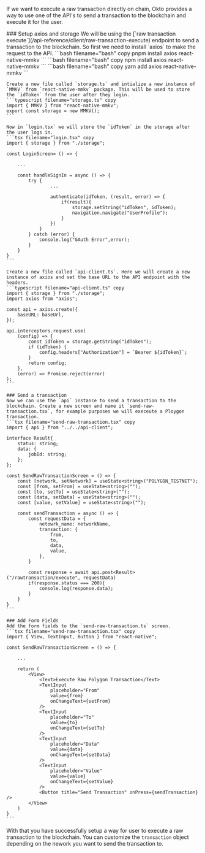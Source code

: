 
If we want to execute a raw transaction directly on chain, Okto provides a way to use one of the API's to send a transaction to the blockchain and execute it for the user.

<Steps>
    ### Setup axios and storage
    We will be using the [`raw transaction execute`](/api-reference/client/raw-transaction-execute) endpoint to send a transaction to the blockchain. So first we need to install `axios` to make the request to the API.
    <Tabs items={['pnpm', 'npm', 'yarn']}>
        <Tabs.Tab>
            ```bash filename="bash" copy
            pnpm install axios react-native-mmkv 
            ```
        </Tabs.Tab>
        <Tabs.Tab>
            ```bash filename="bash" copy
            npm install axios react-native-mmkv
            ```
        </Tabs.Tab>
        <Tabs.Tab>
            ```bash filename="bash" copy
            yarn add axios react-native-mmkv
            ```
        </Tabs.Tab>
    </Tabs>

    Create a new file called `storage.ts` and intialize a new instance of `MMKV` from `react-native-mmkv` package. This will be used to store the `idToken` from the user after they login.
    ```typescript filename="storage.ts" copy
    import { MMKV } from "react-native-mmkv";
    export const storage = new MMKV();
    ```

    Now in `login.tsx` we will store the `idToken` in the storage after the user logs in.
    ```tsx filename="login.tsx" copy
    import { storage } from "./storage";

    const LoginScreen= () => {
        
        ...

        const handleSignIn = async () => {
            try {
                    ...

                    authenticate(idToken, (result, error) => {
                        if(result){
                            storage.setString("idToken", idToken);
                            navigation.navigate("UserProfile");
                        }
                    })
                }
            } catch (error) {
                console.log("GAuth Error",error);
            }
        }
    }
    ```

    Create a new file called `api-client.ts`. Here we will create a new instance of axios and set the base URL to the API endpoint with the headers.
    ```typescript filename="api-client.ts" copy
    import { storage } from "./storage";
    import axios from "axios";

    const api = axios.create({
        baseURL: baseUrl,
    });

    api.interceptors.request.use(
        (config) => {
            const idToken = storage.getString("idToken");
            if (idToken) {
                config.headers["Authorization"] = `Bearer ${idToken}`;
            }
            return config;
        },
        (error) => Promise.reject(error)
    );
    ```

    ### Send a transaction
    Now we can use the `api` instance to send a transaction to the blockchain. Create a new screen and name it `send-raw-transaction.tsx`, for example purposes we will execeute a Ploygon transaction.
    ```tsx filename="send-raw-transaction.tsx" copy
    import { api } from "../../api-client";

    interface Result{
        status: string;
        data: {
            jobId: string;
        };
    };

    const SendRawTransactionScreen = () => {
        const [network, setNetwork] = useState<string>("POLYGON_TESTNET");
        const [from, setFrom] = useState<string>("");
        const [to, setTo] = useState<string>("");
        const [data, setData] = useState<string>("");
        const [value, setValue] = useState<string>("");

        const sendTransaction = async () => {
            const requestData = {
                netowrk_name: networkName,
                transaction: {
                    from,
                    to,
                    data,
                    value,
                },
            }

            const response = await api.post<Result>("/rawtransaction/execute", requestData)
            if(response.status === 200){
                console.log(response.data);
            }
        }
    }
    ```

    ### Add Form Fields
    Add the form fields to the `send-raw-transaction.ts` screen.
    ```tsx filename="send-raw-transaction.tsx" copy
    import { View, TextInput, Button } from "react-native";

    const SendRawTransactionScreen = () => {
        
        ...

        return (
            <View>
                <Text>Execute Raw Polygon Transaction</Text>
                <TextInput
                    placeholder="From"
                    value={from}
                    onChangeText={setFrom}
                />
                <TextInput
                    placeholder="To"
                    value={to}
                    onChangeText={setTo}
                />
                <TextInput
                    placeholder="Data"
                    value={data}
                    onChangeText={setData}
                />
                <TextInput
                    placeholder="Value"
                    value={value}
                    onChangeText={setValue}
                />
                <Button title="Send Transaction" onPress={sendTransaction} />
            </View>
        )
    }
    ```
</Steps>

With that you have successfully setup a way for user to execute a raw transaction to the blockchain. You can customize the `transaction` object depending on the nework you want to send the transaction to.
